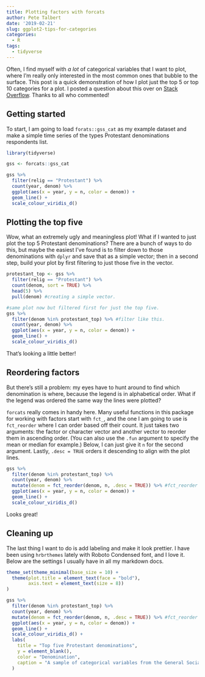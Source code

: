 ```yaml
---
title: Plotting factors with forcats
author: Pete Talbert
date: '2019-02-21'
slug: ggplot2-tips-for-categories
categories:
  - R
tags:
  - tidyverse
---
```


Often, I find myself with *a lot* of categorical variables that I want to plot, where I'm really only interested in the most common ones that bubble to the surface. This post is a quick demonstration of how I plot just the top 5 or top 10 categories for a plot. I posted a question about this over on [Stack Overflow](https://stackoverflow.com/questions/54260789/selecting-top-n-groups-with-dplyr-then-plotting-other-variables). Thanks to all who commented!

## Getting started

To start, I am going to load `forats::gss_cat` as my example dataset and make a simple time series of the types Protestant denominations respondents list.

```r
library(tidyverse)

gss <- forcats::gss_cat

gss %>% 
  filter(relig == "Protestant") %>% 
  count(year, denom) %>%
  ggplot(aes(x = year, y = n, color = denom)) +
  geom_line() +
  scale_colour_viridis_d()
```

## Plotting the top five

Wow, what an extremely ugly and meaningless plot! What if I wanted to just plot the top 5 Protestant denominations? There are a bunch of ways to do this, but maybe the easiest I've found is to filter down to those denominations with `dplyr` and save that as a simple vector; then in a second step, build your plot by first filtering to just those five in the vector.

```r
protestant_top <- gss %>% 
  filter(relig == "Protestant") %>% 
  count(denom, sort = TRUE) %>% 
  head(5) %>% 
  pull(denom) #creating a simple vector.

#same plot now but filtered first for just the top five.
gss %>% 
  filter(denom %in% protestant_top) %>% #filter like this.
  count(year, denom) %>%
  ggplot(aes(x = year, y = n, color = denom)) +
  geom_line() +
  scale_colour_viridis_d()
```

That's looking a little better!

## Reordering factors

But there's still a problem: my eyes have to hunt around to find which denomination is where, because the legend is in alphabetical order. What if the legend was ordered the same way the lines were plotted?

`forcats` really comes in handy here. Many useful functions in this package for working with factors start with `fct_`, and the one I am going to use is `fct_reorder` where I can order based off their count. It just takes two arguments: the factor or character vector and another vector to reorder them in ascending order. (You can also use the `.fun` argument to specify the mean or median for example.) Below, I can just give it `n` for the second argument. Lastly, `.desc = TRUE` orders it descending to align with the plot lines.

```r
gss %>% 
  filter(denom %in% protestant_top) %>% 
  count(year, denom) %>%
  mutate(denom = fct_reorder(denom, n, .desc = TRUE)) %>% #fct_reorder here.
  ggplot(aes(x = year, y = n, color = denom)) +
  geom_line() +
  scale_colour_viridis_d()
```

Looks great!

## Cleaning up

The last thing I want to do is add labeling and make it look prettier. I have been using `hrbrthemes` lately with Roboto Condensed font, and I love it. Below are the settings I usually have in all my markdown docs.

```r
theme_set(theme_minimal(base_size = 10) +
  theme(plot.title = element_text(face = "bold"),
        axis.text = element_text(size = 8))
)

gss %>% 
  filter(denom %in% protestant_top) %>% 
  count(year, denom) %>%
  mutate(denom = fct_reorder(denom, n, .desc = TRUE)) %>% #fct_reorder here.
  ggplot(aes(x = year, y = n, color = denom)) +
  geom_line() +
  scale_colour_viridis_d() +
  labs(
    title = "Top five Protestant denominations",
    y = element_blank(),
    color = "Denomination",
    caption = "A sample of categorical variables from the General Social survey."
  )
```



